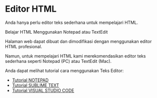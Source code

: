 # Editor HTML

Anda hanya perlu editor teks sederhana untuk mempelajari HTML.

Belajar HTML Menggunakan Notepad atau TextEdit

Halaman web dapat dibuat dan dimodifikasi dengan menggunakan editor HTML profesional.

Namun, untuk mempelajari HTML kami merekomendasikan editor teks sederhana seperti Notepad (PC) atau TextEdit (Mac).

Anda dapat melihat tutorial cara menggunakan Teks Editor:
- [Tutorial NOTEPAD](https://www.youtube.com/watch?v=fh8tb-Hi0k4)
- [Tutorial SUBLIME TEXT](https://www.youtube.com/watch?v=BNFo4ynWwfk)
- [Tutorial VISUAL STUDIO CODE](https://www.youtube.com/watch?v=p0qZhe8zurs)
